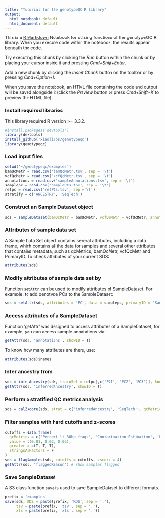 ```yaml
---
title: "Tutorial for the genotypeQC R library"
output:
  html_notebook: default
  html_document: default
---
```


This is a [R Markdown](http://rmarkdown.rstudio.com) Notebook for utilzing functions of the genotypeQC R library. When you execute code within the notebook, the results appear beneath the code. 

Try executing this chunk by clicking the *Run* button within the chunk or by placing your cursor inside it and pressing *Cmd+Shift+Enter*. 

Add a new chunk by clicking the *Insert Chunk* button on the toolbar or by pressing *Cmd+Option+I*.

When you save the notebook, an HTML file containing the code and output will be saved alongside it (click the *Preview* button or press *Cmd+Shift+K* to preview the HTML file).

### Install required libraries
This library required R version >= 3.3.2. 
```r
#install.packages('devtools')
library(devtools)
install_github('xiaolicbs/genotypeqc')
library(genotypeqc)
```

### Load input files
```r
setwd('~/genotypeqc/examples')
bamQcMetr = read.csv('bamQcMetr.tsv', sep = '\t')
vcfQcMetr = read.csv('vcfQcMetr.tsv', sep = '\t')
annotations = read.csv('sampleAnnotations.tsv', sep = '\t')
samplepc = read.csv('samplePCs.tsv', sep = '\t')
refpc = read.csv('refPCs.tsv', sep ='\t')
stratify = c('ANCESTRY', 'SeqTech')
```

### Construct an Sample Dataset object
```r
sds = sampleDataset(bamQcMetr = bamQcMetr, vcfQcMetr = vcfQcMetr, annotations = annotations, primaryID = 'SampleID')
```
### Attributes of sample data set
A Sample Data Set object contains several attributes, including a data frame, which contains all the data for samples and
several other attributes that contains metadata, such as qcMetrics, bamQcMetr, vcfQcMetr and PrimaryID. To check attributes of your current SDS:
```r
attributes(sds)
```
### Modify attributes of sample data set by
Function `setAttr` can be used to modify attributes of SampleDataset. For example, to add genotype PCs to the SampleDataset: 
```r
sds = setAttr(sds, attributes = 'PC', data = samplepc, primaryID = 'SampleID')
```

### Access attributes of a SampleDataset
Function 'getAttr' was designed to access attributes of a SampleDataset, for example, you can access sample annotations via:
```r
getAttr(sds, 'annotations', showID = T)
```
To know how many attributes are there, use:
```r
attributes(sds)$names
```
### Infer ancestry from 
```r
sds = inferAncestry(sds, trainSet = refpc[,c('PC1', 'PC2', 'PC3')], knownAncestry = refpc$group )
getAttr(sds, 'inferredAncestry', showID = T)
```



### Perform a stratified QC metrics analysis
```r
sds = calZscore(sds, strat = c('inferredAncestry', 'SeqTech'), qcMetrics = sds$vcfQcMetr)
```

### Filter samples with hard cutoffs and z-scores
```r
cutoffs = data.frame(
  qcMetrics = c('Percent_lt_30bp_frags', 'Contamination_Estimation', 'Percent_Chimeric_Reads'),
  value = c(0.01, 0.02, 0.05), 
  greater = c(T, T, T), 
  stringsAsFactors = F
)
sds = flagSamples(sds, cutoffs = cutoffs, zscore = 4)
getAttr(sds, 'flaggedReason') # show samples flagged
```

### Save SampleDataset
A S3 class function `save` is used to save SampleDataset to different formats. 
```r
prefix = 'examples'
save(sds, RDS = paste(prefix, 'RDS', sep = '.'),
     tsv = paste(prefix, 'tsv', sep = '.'),
     xls = paste(prefix, 'xls', sep = '.'))
```



